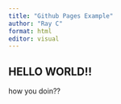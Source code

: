 ```yaml
---
title: "Github Pages Example"
author: "Ray C"
format: html
editor: visual
---
```


## HELLO WORLD!!

how you doin??
